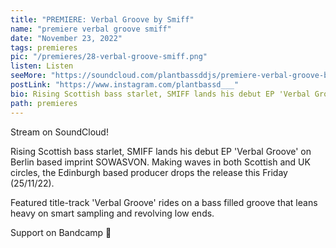 ---
title: "PREMIERE: Verbal Groove by Smiff"
name: "premiere verbal groove smiff"
date: "November 23, 2022"
tags: premieres
pic: "/premieres/28-verbal-groove-smiff.png"
listen: Listen
seeMore: "https://soundcloud.com/plantbassddjs/premiere-verbal-groove-by-smiff"
postLink: "https://www.instagram.com/plantbassd___"
bio: Rising Scottish bass starlet, SMIFF lands his debut EP 'Verbal Groove' on Berlin based imprint SOWASVON
path: premieres
---

<Picture src="/premieres/28-smiff.jpg" alt="Smiff cover pic" size={1200} />

Stream <HoverLink url="soundcloud.com/plantbassddjs/premiere-verbal-groove-by-smiff" name="Verbal Groove" external /> on SoundCloud!

Rising Scottish bass starlet, SMIFF lands his debut EP 'Verbal Groove' on Berlin based imprint SOWASVON. Making waves in both Scottish and UK circles, the Edinburgh based producer drops the release this Friday (25/11/22).

Featured title-track 'Verbal Groove' rides on a bass filled groove that leans heavy on smart sampling and revolving low ends.

Support <HoverLink url="sowasvon.bandcamp.com/album/verbal-groove" name="Smiff" external /> on Bandcamp 🌱

